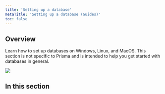 ```yaml
---
title: 'Setting up a database'
metaTitle: 'Setting up a database (Guides)'
toc: false
---
```


## Overview

Learn how to set up databases on Windows, Linux, and MacOS. This section is not specific to Prisma and is intended to help you get started with databases in general.

![](setting-up-a-database/database-setup-illustration.png)

## In this section

<Subsections />
